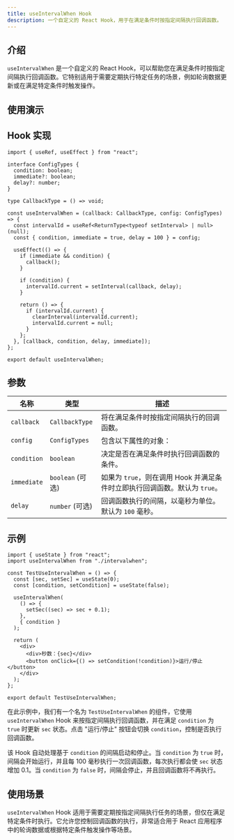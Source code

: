 ```yaml
---
title: useIntervalWhen Hook
description: 一个自定义的 React Hook，用于在满足条件时按指定间隔执行回调函数。
---
```



## 介绍

`useIntervalWhen` 是一个自定义的 React Hook，可以帮助您在满足条件时按指定间隔执行回调函数。它特别适用于需要定期执行特定任务的场景，例如轮询数据更新或在满足特定条件时触发操作。

## 使用演示

<div style="margin-top: 3%;">
  <UseIntervalwhen client:only />
</div>

## Hook 实现

```tsx
import { useRef, useEffect } from "react";

interface ConfigTypes {
  condition: boolean;
  immediate?: boolean;
  delay?: number;
}

type CallbackType = () => void;

const useIntervalWhen = (callback: CallbackType, config: ConfigTypes) => {
  const intervalId = useRef<ReturnType<typeof setInterval> | null>(null);
  const { condition, immediate = true, delay = 100 } = config;

  useEffect(() => {
    if (immediate && condition) {
      callback();
    }

    if (condition) {
      intervalId.current = setInterval(callback, delay);
    }

    return () => {
      if (intervalId.current) {
        clearInterval(intervalId.current);
        intervalId.current = null;
      }
    };
  }, [callback, condition, delay, immediate]);
};

export default useIntervalWhen;
```

## 参数

| 名称        | 类型             | 描述                                                                       |
| ----------- | ---------------- | -------------------------------------------------------------------------- |
| `callback`  | `CallbackType`   | 将在满足条件时按指定间隔执行的回调函数。                                   |
| `config`    | `ConfigTypes`    | 包含以下属性的对象：                                                       |
| `condition` | `boolean`        | 决定是否在满足条件时执行回调函数的条件。                                   |
| `immediate` | `boolean` (可选) | 如果为 `true`，则在调用 Hook 并满足条件时立即执行回调函数。默认为 `true`。 |
| `delay`     | `number` (可选)  | 回调函数执行的间隔，以毫秒为单位。默认为 `100` 毫秒。                      |

## 示例

```tsx
import { useState } from "react";
import useIntervalWhen from "./intervalwhen";

const TestUseIntervalWhen = () => {
  const [sec, setSec] = useState(0);
  const [condition, setCondition] = useState(false);

  useIntervalWhen(
    () => {
      setSec((sec) => sec + 0.1);
    },
    { condition }
  );

  return (
    <div>
      <div>秒数：{sec}</div>
      <button onClick={() => setCondition(!condition)}>运行/停止</button>
    </div>
  );
};

export default TestUseIntervalWhen;
```

在此示例中，我们有一个名为 `TestUseIntervalWhen` 的组件，它使用 `useIntervalWhen` Hook 来按指定间隔执行回调函数，并在满足 `condition` 为 `true` 时更新 `sec` 状态。点击 "运行/停止" 按钮会切换 `condition`，控制是否执行回调函数。

该 Hook 自动处理基于 `condition` 的间隔启动和停止。当 `condition` 为 `true` 时，间隔会开始运行，并且每 100 毫秒执行一次回调函数，每次执行都会使 `sec` 状态增加 0.1。当 `condition` 为 `false` 时，间隔会停止，并且回调函数将不再执行。

## 使用场景

`useIntervalWhen` Hook 适用于需要定期按指定间隔执行任务的场景，但仅在满足特定条件时执行。它允许您控制回调函数的执行，非常适合用于 React 应用程序中的轮询数据或根据特定条件触发操作等场景。
